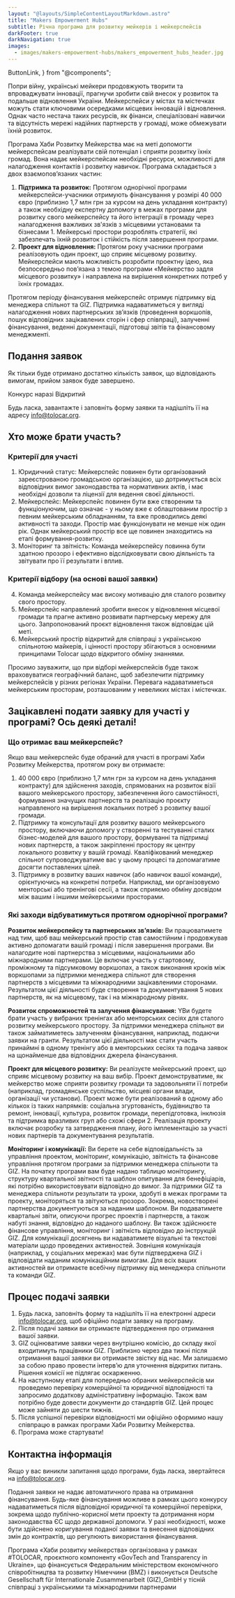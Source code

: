 ```yaml
---
layout: "@layouts/SimpleContentLayoutMarkdown.astro"
title: "Makers Empowerment Hubs"
subtitle: Річна програма для розвитку мейкерів і мейкерспейсів
darkFooter: true
darkNavigation: true
images:
  - images/makers-empowerment-hubs/makers_empowerment_hubs_header.jpg
---
```


  ButtonLink,
} from "@components";

Попри війну, українські мейкери продовжують творити та впроваджувати інновації, прагнучи зробити свій внесок у розвиток та подальше відновлення України. Мейкерспейси у містах та містечках можуть стати ключовими осередками місцевих інновацій і відновлення. Однак часто нестача таких ресурсів, як фінанси, спеціалізовані навички та відсутність мережі надійних партнерств у громаді, може обмежувати їхній розвиток.

Програма Хаби Розвитку Мейкерства має на меті допомогти мейкерспейсам реалізувати свій потенціал і сприяти розвитку їхніх громад. Вона надає мейкерспейсам необхідні ресурси, можливості для налагодження контактів і розвитку навичок. Програма складається з двох взаємопов’язаних частин:

1. **Підтримка та розвиток:** Протягом однорічної програми мейкерспейси-учасники отримують фінансування у розмірі 40 000 євро (приблизно 1,7 млн грн за курсом на день укладання контракту)  а також необхідну експертну допомогу в межах програми для розвитку свого мейкерспейсу та його інтеграції в громаду через  налагодження важливих зв'язків з місцевими установами та бізнесами 1. Мейкерські простори розроблять стратегії, які забезпечать їхній розвиток і стійкість після завершення програми.
2. **Проект для відновлення:** Протягом року учасники програми реалізовують один проект, що сприяє місцевому розвитку. Мейкерспейси мають можливість розробити проектну ідею, яка безпосередньо пов’язана з темою програми «Мейкерство задля місцевого розвитку» і направлена на вирішення конкретних потреб у їхніх громадах. 

Протягом періоду фінансування мейкерспейс отримує підтримку від менеджера спільнот та GIZ. Підтримка надаватиметься у вигляді налагодження нових партнерських зв’язків (проведення воркшопів, пошук відповідних зацікавлених сторін і сфер співпраці), залученні фінансування, веденні документації, підготовці звітів та фінансовому менеджменті.

## Подання заявок
Як тільки буде отримано достатню кількість заявок, що відповідають вимогам, прийом заявок буде завершено.

<div class="flex flex-col items-center justify-center w-full mt-8">
<ButtonLink
  target={"/makers-empowerment-hubs/Application_Guide_UA.pdf"}
  className={"not-prose"}
  caption={"завантажити інструкцію щодо подання заявки"}
  variant={"dark"}
  newTab={true}
/>
<p class="font-bold">Конкурс наразі <span class="text-tolo-green">Відкритий</span></p>
</div>

Будь ласка, завантажте і заповніть форму заявки та надішліть її на адресу [info@tolocar.org](mailto:info@tolocar.org).

## Хто може брати участь?

### Критерії для участі

1. Юридичний статус: Мейкерспейс повинен бути організований зареєстрованою громадською організацією, що дотримується всіх відповідних вимог законодавства та нормативних актів, і має необхідні дозволи та ліцензії для ведення своєї діяльності.
2. Мейкерспейс: Мейкерспейс повинен бути вже створеним та функціонуючим, що означає - у ньому вже є облаштованим простір з певним мейкерським обладнанням, та вже проводились деякі активності та заходи. Простір має функціонувати не менше ніж один рік. Однак мейкерський простір все ще повинен знаходитись на етапі формування-розвитку.
3. Моніторинг та звітність: Команда мейкерспейсу повинна бути здатною прозоро і ефективно відслідковувати свою діяльність та звітувати про її результати і вплив.

### Критерії відбору (на основі вашої заявки)

4. Команда мейкерспейсу має високу мотивацію для сталого розвитку свого простору.
5. Мейкерспейс направлений зробити внесок у відновлення місцевої громади та прагне активно розвивати партнерську мережу для цього. Запропонований проєкт відновлення також відповідає цій меті. 
6. Мейкерський простір відкритий для співпраці з українською спільнотою майкерів, і цінності простору збігаються з основними принципами Tolocar щодо відкритого обміну знаннями.
 
Просимо зауважити, що при відборі мейкерспейсів буде також враховуватися географічний баланс, щоб забезпечити підтримку мейкерспейсів у різних регіонах України. Перевага надаватиметься мейкерським просторам, розташованим у невеликих містах і містечках.


## Зацікавлені подати заявку для участі у програмі? Ось деякі деталі!

### Що отримає ваш мейкерспейс?
Якщо ваш мейкерспейс буде обраний для участі в програмі Хаби Розвитку Мейкерства, протягом року ви отримаєте:

1. 40 000 євро (приблизно 1,7 млн грн за курсом на день укладання контракту) для здійснення заходів, спрямованих на розвиток візії вашого мейкерського простору, забезпечення його самостійності, формування значущих партнерств та реалізацію проєкту направленого на вирішення локальних потреб з розвитку вашої громади.
2. Підтримку та консультації для розвитку вашого мейкерського простору, включаючи допомогу у створенні та тестуванні сталих бізнес-моделей для вашого простору, формуванні та підтримці нових партнерств, а також закріпленні простору як центру локального розвитку у вашій громаді. Кваліфікований менеджер спільнот супроводжуватиме вас у цьому процесі та допомагатиме досягти поставлених цілей.
3. Підтримку в розвитку ваших навичок (або навичок вашої команди), орієнтуючись на конкретні потреби. Наприклад, ми організовуємо менторські або тренінгові сесії, а також сприяємо обміну досвідом між вашим і іншими мейкерськими просторами.


### Які заходи відбуватимуться протягом однорічної програми?

**Розвиток мейкерспейсу та партнерських зв’язків:** Ви працюватимете над тим, щоб ваш мейкерський простір став самостійним і продовжував активно допомагати вашій громаді і після завершення програми. Ви налагодите нові партнерства з місцевими, національними або міжнародними партнерами. Це включає участь у стартовому, проміжному та підсумковому воркшопах, а також виконання кроків між воркшопами за підтримки менеджера спільнот для створення партнерств з місцевими та міжнародними зацікавленими сторонами. Результатом цієї діяльності буде створення та документування 5 нових партнерств, як на місцевому, так і на міжнародному рівнях.

**Розвиток спроможностей та залучення фінансування:** YВи будете брати участь у вибраних тренінгах або менторських сесіях для сталого розвитку мейкерського простору. За підтримки менеджера спільнот ви також займатиметесь залученням фінансування, наприклад, подаючи заявки на гранти. Результатом цієї діяльності має стати участь принаймні в одному тренінгу або в менторських сесіях та подача заявок на щонайменше два відповідних джерела фінансування.

**Проект для місцевого розвитку:** Ви реалізуєте мейкерський проект, що сприяє місцевому розвитку на ваш вибір. Проект демонструватиме, як мейкерство може сприяти розвитку громади та задовольняти її потреби (наприклад, громадянське суспільство, місцеві органи влади, організації чи установи). Проект може бути реалізований в одному або кількох із таких напрямків: соціальна згуртованість, будівництво та ремонт, інновації, культура, розвиток громади, перепідготовка, інклюзія та підтримка вразливих груп або схожі сфери 2. Реалізація проекту включає розробку та затвердження плану, його імплементацію за участі нових партнерів та документування результатів.

**Моніторинг і комунікації:** Ви берете на себе відповідальність за управління проектом, моніторинг, комунікацію, звітність та фінансове управління протягом програми за підтримки менеджера спільноти та GIZ. На початку програми вам буде надано таблицю моніторингу, структуру квартальної звітності та шаблон опитування для бенефіціарів, які потрібно використовувати відповідно до вимог. За підтримки GIZ та менеджера спільноти результати та уроки, здобуті в межах програми та проекту, моніторяться та звітуються прозоро. Зокрема, новостворені партнерства документуються за наданим шаблоном. Ви подаватимете квартальні звіти, описуючи прогрес проектів і партнерств, а також набуті знання, відповідно до наданого шаблону. Ви також здійснюєте фінансове управління, моніторинг і звітність відповідно до інструкцій GIZ. Для комунікації досягнень ви надаватимете візуальні та текстові матеріали щодо проведених активностей. Зовнішня комунікація (наприклад, у соціальних мережах) має бути підтверджена GIZ і відповідати наданим комунікаційним вимогам. 
Для всіх ваших активностей ви отримаєте всебічну підтримку від менеджера спільноти та команди GIZ.


## Процес подачі заявки
1. Будь ласка, заповніть форму та надішліть її на електронні адреси [info@tolocar.org](mailto:info@tolocar.org), щоб офіційно подати заявку на програму.
2. Після подачі заявки ви отримаєте підтвердження про отримання вашої заявки.
3. GIZ оцінюватиме заявки через внутрішню комісію, до складу якої входитимуть працівники GIZ. Приблизно через два тижні після отримання вашої заявки ви отримаєте звістку від нас. Ми залишаємо за собою право провести інтерв’ю для уточнення відкритих питань. Рішення комісії не підлягає оскарженню. 
4. На наступному етапі для попередньо обраних мейкерспейсів ми проведемо перевірку комерційної та юридичної відповідності та запросимо додаткову адміністративну інформацію. Також вам потрібно буде довести документи до стандартів GIZ. Цей процес може зайняти до шести тижнів.
5. Після успішної перевірки відповідності ми офіційно оформимо нашу співпрацю в рамках програми Хаби Розвитку Мейкерства.
6. Програма може стартувати!

## Контактна інформація
Якщо у вас виникли запитання щодо програми, будь ласка, звертайтеся на [info@tolocar.org](mailto:info@tolocar.org).

Подання заявки не надає автоматичного права на отримання фінансування. Будь-яке фінансування можливе в рамках цього конкурсу надаватиметься після відповідної юридичної та комерційної перевірки, зокрема щодо публічно-корисної мети проекту та дотримання норм законодавства ЄС щодо державної допомоги. У разі необхідності, може бути здійснено коригування поданої заявки та внесення відповідних змін до контрактів, що регулюють використання фінансування.

Програма «Хаби розвитку мейкерства» організована у рамках #TOLOCAR, проєктного компоненту «GovTech and Transparency in Ukraine», що фінансується Федеральним міністерством економічного співробітництва та розвитку Німеччини (BMZ) і виконується Deutsche Gesellschaft für Internationale Zusammenarbeit (GIZ)_GmbH у тісній співпраці з українськими та міжнародними партнерами
